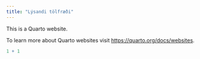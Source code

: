 ```yaml
---
title: "Lýsandi tölfræði"
---
```


This is a Quarto website.

To learn more about Quarto websites visit <https://quarto.org/docs/websites>.

```r
1 + 1
```
